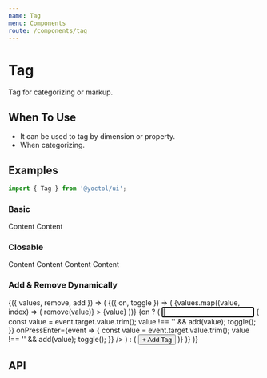 ```yaml
---
name: Tag
menu: Components
route: /components/tag
---
```




# Tag

Tag for categorizing or markup.

## When To Use

- It can be used to tag by dimension or property.
- When categorizing.

## Examples

```js
import { Tag } from '@yoctol/ui';
```

### Basic

<Playground>
  <Tag>Content</Tag>
  <Tag>Content</Tag>
</Playground>

### Closable

<Playground>
  <Tag closable>Content</Tag>
  <Tag closable>Content</Tag>
  <Tag closable>Content</Tag>
  <Tag closable>Content</Tag>
</Playground>

### Add & Remove Dynamically

<Playground>
  <Set initial={['tag 1', 'tag 2', 'tag 3']}>
    {({ values, remove, add }) => (
      <Toggle>
        {({ on, toggle }) => (
          <Flex>
            {values.map((value, index) => (
              <Tag
                key={value}
                closable={index !== 0}
                onClosed={() => remove(value)}
              >
                {value}
              </Tag>
            ))}
            <Flex ml="2">
              {on ? (
                <Input
                  width="80px"
                  size="sm"
                  defaultValue=""
                  autoFocus
                  onBlur={event => {
                    const value = event.target.value.trim();
                    value !== '' && add(value);
                    toggle();
                  }}
                  onPressEnter={event => {
                    const value = event.target.value.trim();
                    value !== '' && add(value);
                    toggle();
                  }}
                />
              ) : (
                <Button text size="sm" onClick={toggle}>+ Add Tag</Button>
              )}
            </Flex>
          </Flex>
        )}
      </Toggle>
    )}
  </Set>
</Playground>

## API

<PropsTable of={Tag} />
